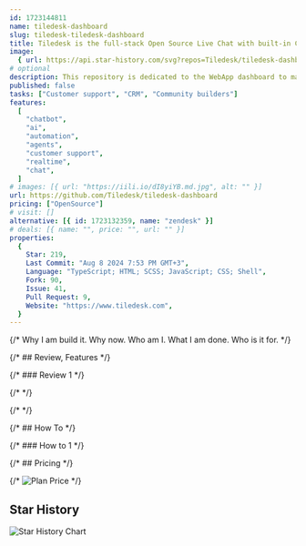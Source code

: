 ```yaml
---
id: 1723144811
name: tiledesk-dashboard
slug: tiledesk-tiledesk-dashboard
title: Tiledesk is the full-stack Open Source Live Chat with built-in Chatbots, written in Node.js and Angular. .
image:
  { url: https://api.star-history.com/svg?repos=Tiledesk/tiledesk-dashboard }
# optional
description: This repository is dedicated to the WebApp dashboard to manage Tiledesk -  open-source alternative to Voiceflow, enabling easy creation of advanced LLM chatbots with seamless human agent handover. nodejs, chat, bot, console, open-source, firebase, angular, opensource, typescript, dashboard, chatbot, realtime, customer-support, livechat, customer-service, live-chat, realtime-chat, firestore, angualr5,  ,
published: false
tasks: ["Customer support", "CRM", "Community builders"]
features:
  [
    "chatbot",
    "ai",
    "automation",
    "agents",
    "customer support",
    "realtime",
    "chat",
  ]
# images: [{ url: "https://iili.io/dI8yiYB.md.jpg", alt: "" }]
url: https://github.com/Tiledesk/tiledesk-dashboard
pricing: ["OpenSource"]
# visit: []
alternative: [{ id: 1723132359, name: "zendesk" }]
# deals: [{ name: "", price: "", url: "" }]
properties:
  {
    Star: 219,
    Last Commit: "Aug 8 2024 7:53 PM GMT+3",
    Language: "TypeScript; HTML; SCSS; JavaScript; CSS; Shell",
    Fork: 90,
    Issue: 41,
    Pull Request: 9,
    Website: "https://www.tiledesk.com",
  }
---
```


{/* Why I am build it. Why now. Who am I. What I am done. Who is it for. */}

{/* ## Review, Features */}

{/* ### Review 1 */}

{/* <DetailYoutube videoId="" startTime={0} /> */}

{/* <Twitters ids=[] /> */}

{/* ## How To */}

{/* ### How to 1 */}

{/* ## Pricing */}

{/* <Img src="" alt="Plan Price" /> */}

## Star History

![Star History Chart](https://api.star-history.com/svg?repos=Tiledesk/tiledesk-dashboard)
